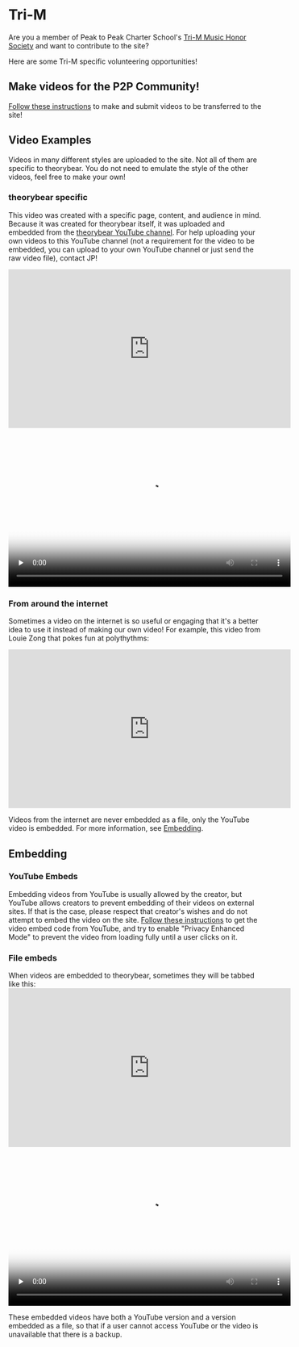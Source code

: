 
# Tri-M

Are you a member of Peak to Peak Charter School's [Tri-M Music Honor Society](https://nafme.org/student-opportunities/tri-m-music-honor-society/) and want to contribute to the site?

Here are some Tri-M specific volunteering opportunities!

## Make videos for the P2P Community!

[Follow these instructions](https://docs.google.com/document/d/1n6DzlXjy9rgFDP-5kqoCzEmPCkzlVCR5BQBEvt_kYyY/edit?usp=sharing) to make and submit videos to be transferred to the site!

## Video Examples
Videos in many different styles are uploaded to the site. Not all of them are specific to theorybear. You do not need to emulate the style of the other videos, feel free to make your own!

### theorybear specific

This video was created with a specific page, content, and audience in mind. Because it was created for theorybear itself, it was uploaded and embedded from the [theorybear YouTube channel](https://www.youtube.com/@theorybear). For help uploading your own videos to this YouTube channel (not a requirement for the video to be embedded, you can upload to your own YouTube channel or just send the raw video file), contact JP!

<Tabs>
  <TabItem value="youtube" label="YouTube" default>
    <iframe width="560" height="315" src="https://www.youtube-nocookie.com/embed/9NkIWXVRF1w?si=nqK6IlantGfMfjo4" title="YouTube video player" frameborder="0" allow="accelerometer; autoplay; clipboard-write; encrypted-media; gyroscope; picture-in-picture; web-share" allowfullscreen></iframe>
  </TabItem>
  <TabItem value="theorybear" label="theorybear" default>
    <video controls width="560" height="315" poster={TheStaffVideoThumbnailJpg} preload="none">
      <picture>
        <source srcset={TheStaffVideoThumbnailWebp} type="image/webp" />
        <source srcset={TheStaffVideoThumbnailJpg} type="image/jpeg" />
        <img src={TheStaffVideoThumbnailJpg} alt="Thumbnail for The Staff video" />
      </picture>
      {/* <track default kind="captions" srclang="en" src={useBaseUrl('../captions/The Staff captions.vtt')} /> */}
      <source src={TheStaffVideoWebm} type="video/webm" />
      <source src={TheStaffVideoMP4} type="video/mp4" />
      Download the
      <a href={TheStaffVideoWebm}>WEBM</a>
      or
      <a href={TheStaffVideoMP4}>MP4</a>
      video.
  </video>
  </TabItem>
</Tabs>

### From around the internet

Sometimes a video on the internet is so useful or engaging that it's a better idea to use it instead of making our own video! For example, this video from Louie Zong that pokes fun at polythythms:
<iframe width="560" height="315" src="https://www.youtube-nocookie.com/embed/a-EI30uucng" title="YouTube video player" frameborder="0" allow="accelerometer; autoplay; clipboard-write; encrypted-media; gyroscope; picture-in-picture; web-share" allowfullscreen></iframe>

Videos from the internet are never embedded as a file, only the YouTube video is embedded. For more information, see [Embedding](#embedding).

## Embedding

### YouTube Embeds
Embedding videos from YouTube is usually allowed by the creator, but YouTube allows creators to prevent embedding of their videos on external sites. If that is the case, please respect that creator's wishes and do not attempt to embed the video on the site. [Follow these instructions](https://support.google.com/youtube/answer/171780?hl=en) to get the video embed code from YouTube, and try to enable "Privacy Enhanced Mode" to prevent the video from loading fully until a user clicks on it.

### File embeds
When videos are embedded to theorybear, sometimes they will be tabbed like this:
<Tabs>
  <TabItem value="youtube" label="YouTube" default>
    <iframe width="560" height="315" src="https://www.youtube-nocookie.com/embed/9NkIWXVRF1w?si=nqK6IlantGfMfjo4" title="YouTube video player" frameborder="0" allow="accelerometer; autoplay; clipboard-write; encrypted-media; gyroscope; picture-in-picture; web-share" allowfullscreen></iframe>
  </TabItem>
  <TabItem value="theorybear" label="theorybear" default>
    <video controls width="560" height="315" poster={TheStaffVideoThumbnailJpg} preload="none">
      <picture>
        <source srcset={TheStaffVideoThumbnailWebp} type="image/webp" />
        <source srcset={TheStaffVideoThumbnailJpg} type="image/jpeg" />
        <img src={TheStaffVideoThumbnailJpg} alt="Thumbnail for The Staff video" />
      </picture>
      {/* <track default kind="captions" srclang="en" src={useBaseUrl('../captions/The Staff captions.vtt')} /> */}
      <source src={TheStaffVideoWebm} type="video/webm" />
      <source src={TheStaffVideoMP4} type="video/mp4" />
      Download the
      <a href={TheStaffVideoWebm}>WEBM</a>
      or
      <a href={TheStaffVideoMP4}>MP4</a>
      video.
  </video>
  </TabItem>
</Tabs>

These embedded videos have both a YouTube version and a version embedded as a file, so that if a user cannot access YouTube or the video is unavailable that there is a backup.